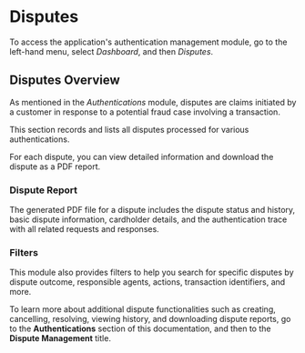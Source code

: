 <MissingTranslationBanner />

# Disputes

To access the application's authentication management module, go to the left-hand menu, select *Dashboard*, and then *Disputes*.

## Disputes Overview

As mentioned in the *Authentications* module, disputes are claims initiated by a customer in response to a potential fraud case involving a transaction.

This section records and lists all disputes processed for various authentications.

For each dispute, you can view detailed information and download the dispute as a PDF report.

### Dispute Report

The generated PDF file for a dispute includes the dispute status and history, basic dispute information, cardholder details, and the authentication trace with all related requests and responses.

### Filters

This module also provides filters to help you search for specific disputes by dispute outcome, responsible agents, actions, transaction identifiers, and more.

To learn more about additional dispute functionalities such as creating, cancelling, resolving, viewing history, and downloading dispute reports, go to the **Authentications** section of this documentation, and then to the **Dispute Management** title.

